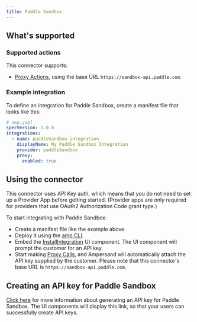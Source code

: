 ```yaml
---
title: Paddle Sandbox
---
```

## What's supported

### Supported actions

This connector supports:
- [Proxy Actions](/define-integrations/proxy-actions), using the base URL `https://sandbox-api.paddle.com`.

### Example integration

To define an integration for Paddle Sandbox, create a manifest file that looks like this:

```YAML
# amp.yaml
specVersion: 1.0.0
integrations:
  - name: paddleSandbox-integration
    displayName: My Paddle Sandbox Integration
    provider: paddleSandbox
    proxy:
      enabled: true
```

## Using the connector

This connector uses API Key auth, which means that you do not need to set up a Provider App before getting started. (Provider apps are only required for providers that use OAuth2 Authorization Code grant type.)

To start integrating with Paddle Sandbox:
- Create a manifest file like the example above.
- Deploy it using the [amp CLI](/cli/overview).
- Embed the [InstallIntegration](/embeddable-ui-components#install-integration) UI component. The UI component will prompt the customer for an API key.
- Start making [Proxy Calls](/define-integrations/proxy-actions), and Ampersand will automatically attach the API key supplied by the customer. Please note that this connector's base URL is `https://sandbox-api.paddle.com`.

## Creating an API key for Paddle Sandbox

[Click here](https://developer.paddle.com/api-reference/about/authentication) for more information about generating an API key for Paddle Sandbox. The UI components will display this link, so that your users can successfully create API keys.
